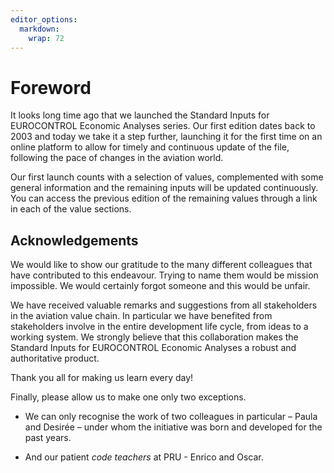 ```yaml
---
editor_options: 
  markdown: 
    wrap: 72
---
```


# Foreword {.unnumbered}

It looks long time ago that we launched the Standard Inputs for EUROCONTROL Economic Analyses series. Our first edition dates back to 2003 and today we take it a step further, launching it for the first time on an online platform to allow for timely and continuous update of the file, following the pace of changes in the aviation world.

Our first launch counts with a selection of values, complemented with some general information and the remaining inputs will be updated continuously. You can access the previous edition of the remaining values through a link in each of the value sections.

## Acknowledgements

We would like to show our gratitude to the many different colleagues
that have contributed to this endeavour. Trying to name them would be
mission impossible. We would certainly forgot someone and this would be unfair.

We have received valuable remarks and suggestions from all stakeholders
in the aviation value chain. In particular we have benefited from
stakeholders involve in the entire development life cycle, from ideas to
a working system. We strongly believe that this collaboration makes the
Standard Inputs for EUROCONTROL Economic Analyses a robust and
authoritative product.

Thank you all for making us learn every day!

Finally, please allow us to make one only two exceptions.

-   We can only recognise the work of two colleagues in particular --
    Paula and Desirée -- under whom the initiative was born and developed
    for the past years.

-   And our patient *code teachers* at PRU - Enrico and Oscar.
